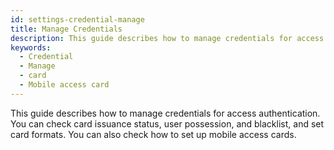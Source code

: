 ```yaml
---
id: settings-credential-manage
title: Manage Credentials
description: This guide describes how to manage credentials for access authentication.
keywords:
  - Credential
  - Manage
  - card
  - Mobile access card
---
```


This guide describes how to manage credentials for access authentication. You can check card issuance status, user possession, and blacklist, and set card formats. You can also check how to set up mobile access cards.

<DocCardList />
